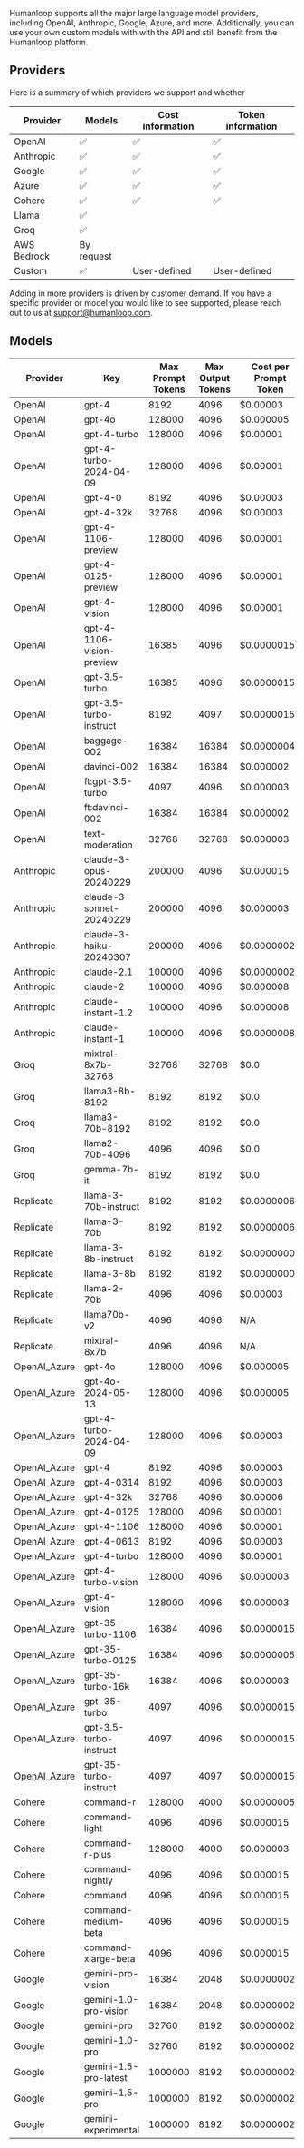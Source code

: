Humanloop supports all the major large language model providers, including OpenAI, Anthropic, Google, Azure, and more. Additionally, you can use your own custom models with with the API and still benefit from the Humanloop platform.

## Providers

Here is a summary of which providers we support and whether

| Provider    | Models     | Cost information | Token information |
| ----------- | ---------- | ---------------- | ----------------- |
| OpenAI      | ✅         | ✅               | ✅                |
| Anthropic   | ✅         | ✅               | ✅                |
| Google      | ✅         | ✅               | ✅                |
| Azure       | ✅         | ✅               | ✅                |
| Cohere      | ✅         | ✅               | ✅                |
| Llama       | ✅         |                  |                   |
| Groq        | ✅         |                  |                   |
| AWS Bedrock | By request |                  |                   |
| Custom      | ✅         | User-defined     | User-defined      |

Adding in more providers is driven by customer demand. If you have a specific provider or model you would like to see supported, please reach out to us at [support@humanloop.com](mailto:support@humanloop.com).

## Models

| Provider     | Key                       | Max Prompt Tokens | Max Output Tokens | Cost per Prompt Token | Cost per Output Token | Tool Support | Image Support |
| ------------ | ------------------------- | ----------------- | ----------------- | --------------------- | --------------------- | ------------ | ------------- |
| OpenAI       | gpt-4                     | 8192              | 4096              | $0.00003              | $0.00006              | ✅           | ❌            |
| OpenAI       | gpt-4o                    | 128000            | 4096              | $0.000005             | $0.000015             | ✅           | ✅            |
| OpenAI       | gpt-4-turbo               | 128000            | 4096              | $0.00001              | $0.00003              | ✅           | ✅            |
| OpenAI       | gpt-4-turbo-2024-04-09    | 128000            | 4096              | $0.00001              | $0.00003              | ✅           | ❌            |
| OpenAI       | gpt-4-0                   | 8192              | 4096              | $0.00003              | $0.00003              | ✅           | ❌            |
| OpenAI       | gpt-4-32k                 | 32768             | 4096              | $0.00003              | $0.00003              | ✅           | ❌            |
| OpenAI       | gpt-4-1106-preview        | 128000            | 4096              | $0.00001              | $0.00003              | ✅           | ❌            |
| OpenAI       | gpt-4-0125-preview        | 128000            | 4096              | $0.00001              | $0.00003              | ✅           | ❌            |
| OpenAI       | gpt-4-vision              | 128000            | 4096              | $0.00001              | $0.00003              | ✅           | ✅            |
| OpenAI       | gpt-4-1106-vision-preview | 16385             | 4096              | $0.0000015            | $0.000002             | ✅           | ❌            |
| OpenAI       | gpt-3.5-turbo             | 16385             | 4096              | $0.0000015            | $0.000002             | ✅           | ❌            |
| OpenAI       | gpt-3.5-turbo-instruct    | 8192              | 4097              | $0.0000015            | $0.000002             | ✅           | ❌            |
| OpenAI       | baggage-002               | 16384             | 16384             | $0.0000004            | $0.0000004            | ✅           | ❌            |
| OpenAI       | davinci-002               | 16384             | 16384             | $0.000002             | $0.000002             | ✅           | ❌            |
| OpenAI       | ft:gpt-3.5-turbo          | 4097              | 4096              | $0.000003             | $0.000006             | ✅           | ❌            |
| OpenAI       | ft:davinci-002            | 16384             | 16384             | $0.000002             | $0.000002             | ✅           | ❌            |
| OpenAI       | text-moderation           | 32768             | 32768             | $0.000003             | $0.000004             | ✅           | ❌            |
| Anthropic    | claude-3-opus-20240229    | 200000            | 4096              | $0.000015             | $0.000075             | ✅           | ❌            |
| Anthropic    | claude-3-sonnet-20240229  | 200000            | 4096              | $0.000003             | $0.000015             | ✅           | ❌            |
| Anthropic    | claude-3-haiku-20240307   | 200000            | 4096              | $0.00000025           | $0.00000125           | ✅           | ❌            |
| Anthropic    | claude-2.1                | 100000            | 4096              | $0.00000025           | $0.000024             | ❌           | ❌            |
| Anthropic    | claude-2                  | 100000            | 4096              | $0.000008             | $0.000024             | ❌           | ❌            |
| Anthropic    | claude-instant-1.2        | 100000            | 4096              | $0.000008             | $0.000024             | ❌           | ❌            |
| Anthropic    | claude-instant-1          | 100000            | 4096              | $0.0000008            | $0.0000024            | ❌           | ❌            |
| Groq         | mixtral-8x7b-32768        | 32768             | 32768             | $0.0                  | $0.0                  | ❌           | ❌            |
| Groq         | llama3-8b-8192            | 8192              | 8192              | $0.0                  | $0.0                  | ❌           | ❌            |
| Groq         | llama3-70b-8192           | 8192              | 8192              | $0.0                  | $0.0                  | ❌           | ❌            |
| Groq         | llama2-70b-4096           | 4096              | 4096              | $0.0                  | $0.0                  | ❌           | ❌            |
| Groq         | gemma-7b-it               | 8192              | 8192              | $0.0                  | $0.0                  | ❌           | ❌            |
| Replicate    | llama-3-70b-instruct      | 8192              | 8192              | $0.00000065           | $0.00000275           | ❌           | ❌            |
| Replicate    | llama-3-70b               | 8192              | 8192              | $0.00000065           | $0.00000275           | ❌           | ❌            |
| Replicate    | llama-3-8b-instruct       | 8192              | 8192              | $0.00000005           | $0.00000025           | ❌           | ❌            |
| Replicate    | llama-3-8b                | 8192              | 8192              | $0.00000005           | $0.00000025           | ❌           | ❌            |
| Replicate    | llama-2-70b               | 4096              | 4096              | $0.00003              | $0.00006              | ❌           | ❌            |
| Replicate    | llama70b-v2               | 4096              | 4096              | N/A                   | N/A                   | ❌           | ❌            |
| Replicate    | mixtral-8x7b              | 4096              | 4096              | N/A                   | N/A                   | ❌           | ❌            |
| OpenAI_Azure | gpt-4o                    | 128000            | 4096              | $0.000005             | $0.000015             | ✅           | ✅            |
| OpenAI_Azure | gpt-4o-2024-05-13         | 128000            | 4096              | $0.000005             | $0.000015             | ✅           | ✅            |
| OpenAI_Azure | gpt-4-turbo-2024-04-09    | 128000            | 4096              | $0.00003              | $0.00006              | ✅           | ✅            |
| OpenAI_Azure | gpt-4                     | 8192              | 4096              | $0.00003              | $0.00006              | ✅           | ❌            |
| OpenAI_Azure | gpt-4-0314                | 8192              | 4096              | $0.00003              | $0.00006              | ✅           | ❌            |
| OpenAI_Azure | gpt-4-32k                 | 32768             | 4096              | $0.00006              | $0.00012              | ✅           | ❌            |
| OpenAI_Azure | gpt-4-0125                | 128000            | 4096              | $0.00001              | $0.00003              | ✅           | ❌            |
| OpenAI_Azure | gpt-4-1106                | 128000            | 4096              | $0.00001              | $0.00003              | ✅           | ❌            |
| OpenAI_Azure | gpt-4-0613                | 8192              | 4096              | $0.00003              | $0.00006              | ✅           | ❌            |
| OpenAI_Azure | gpt-4-turbo               | 128000            | 4096              | $0.00001              | $0.00003              | ✅           | ❌            |
| OpenAI_Azure | gpt-4-turbo-vision        | 128000            | 4096              | $0.000003             | $0.000004             | ✅           | ✅            |
| OpenAI_Azure | gpt-4-vision              | 128000            | 4096              | $0.000003             | $0.000004             | ✅           | ✅            |
| OpenAI_Azure | gpt-35-turbo-1106         | 16384             | 4096              | $0.0000015            | $0.000002             | ✅           | ❌            |
| OpenAI_Azure | gpt-35-turbo-0125         | 16384             | 4096              | $0.0000005            | $0.0000015            | ✅           | ❌            |
| OpenAI_Azure | gpt-35-turbo-16k          | 16384             | 4096              | $0.000003             | $0.000004             | ✅           | ❌            |
| OpenAI_Azure | gpt-35-turbo              | 4097              | 4096              | $0.0000015            | $0.000002             | ✅           | ❌            |
| OpenAI_Azure | gpt-3.5-turbo-instruct    | 4097              | 4096              | $0.0000015            | $0.000002             | ✅           | ❌            |
| OpenAI_Azure | gpt-35-turbo-instruct     | 4097              | 4097              | $0.0000015            | $0.000002             | ✅           | ❌            |
| Cohere       | command-r                 | 128000            | 4000              | $0.0000005            | $0.0000015            | ❌           | ❌            |
| Cohere       | command-light             | 4096              | 4096              | $0.000015             | $0.000015             | ❌           | ❌            |
| Cohere       | command-r-plus            | 128000            | 4000              | $0.000003             | $0.000015             | ❌           | ❌            |
| Cohere       | command-nightly           | 4096              | 4096              | $0.000015             | $0.000015             | ❌           | ❌            |
| Cohere       | command                   | 4096              | 4096              | $0.000015             | $0.000015             | ❌           | ❌            |
| Cohere       | command-medium-beta       | 4096              | 4096              | $0.000015             | $0.000015             | ❌           | ❌            |
| Cohere       | command-xlarge-beta       | 4096              | 4096              | $0.000015             | $0.000015             | ❌           | ❌            |
| Google       | gemini-pro-vision         | 16384             | 2048              | $0.00000025           | $0.0000005            | ❌           | ✅            |
| Google       | gemini-1.0-pro-vision     | 16384             | 2048              | $0.00000025           | $0.0000005            | ❌           | ✅            |
| Google       | gemini-pro                | 32760             | 8192              | $0.00000025           | $0.0000005            | ❌           | ❌            |
| Google       | gemini-1.0-pro            | 32760             | 8192              | $0.00000025           | $0.0000005            | ❌           | ❌            |
| Google       | gemini-1.5-pro-latest     | 1000000           | 8192              | $0.00000025           | $0.0000005            | ❌           | ❌            |
| Google       | gemini-1.5-pro            | 1000000           | 8192              | $0.00000025           | $0.0000005            | ❌           | ❌            |
| Google       | gemini-experimental       | 1000000           | 8192              | $0.00000025           | $0.0000005            | ❌           | ❌            |
